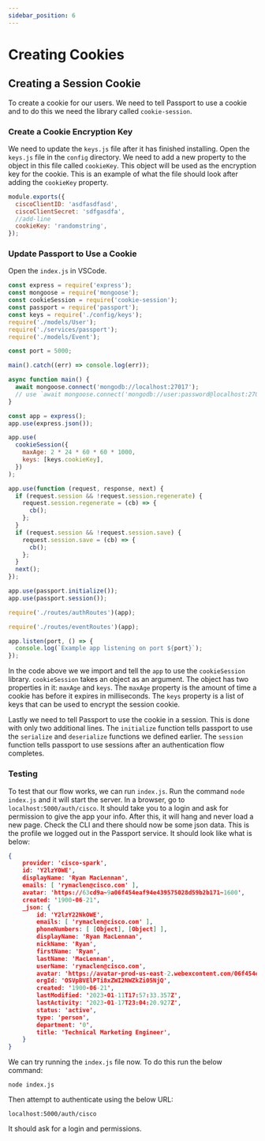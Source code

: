 ```yaml
---
sidebar_position: 6
---
```


# Creating Cookies

## Creating a Session Cookie

To create a cookie for our users. We need to tell Passport to use a cookie and to do this we need the library called `cookie-session`.

### Create a Cookie Encryption Key

We need to update the `keys.js` file after it has finished installing. Open the `keys.js` file in the `config` directory. We need to add a new property to the object in this file called `cookieKey`. This object will be used as the encryption key for the cookie. This is an example of what the file should look after adding the `cookieKey` property.

```javascript title=config/keys.js showLineNumbers
module.exports({
  ciscoClientID: 'asdfasdfasd',
  ciscoClientSecret: 'sdfgasdfa',
  //add-line
  cookieKey: 'randomstring',
});
```

### Update Passport to Use a Cookie

Open the `index.js` in VSCode.

```javascript title=index.js showLineNumbers
const express = require('express');
const mongoose = require('mongoose');
const cookieSession = require('cookie-session');
const passport = require('passport');
const keys = require('./config/keys');
require('./models/User');
require('./services/passport');
require('./models/Event');

const port = 5000;

main().catch((err) => console.log(err));

async function main() {
  await mongoose.connect('mongodb://localhost:27017');
  // use `await mongoose.connect('mongodb://user:password@localhost:27017/test');` if your database has auth enabled
}

const app = express();
app.use(express.json());

app.use(
  cookieSession({
    maxAge: 2 * 24 * 60 * 60 * 1000,
    keys: [keys.cookieKey],
  })
);

app.use(function (request, response, next) {
  if (request.session && !request.session.regenerate) {
    request.session.regenerate = (cb) => {
      cb();
    };
  }
  if (request.session && !request.session.save) {
    request.session.save = (cb) => {
      cb();
    };
  }
  next();
});

app.use(passport.initialize());
app.use(passport.session());

require('./routes/authRoutes')(app);

require('./routes/eventRoutes')(app);

app.listen(port, () => {
  console.log(`Example app listening on port ${port}`);
});
```

In the code above we we import and tell the `app` to use the `cookieSession` library. `cookieSession` takes an object as an argument. The object has two properties in it: `maxAge` and `keys`. The `maxAge` property is the amount of time a cookie has before it expires in milliseconds. The `keys` property is a list of keys that can be used to encrypt the session cookie.

Lastly we need to tell Passport to use the cookie in a session. This is done with only two additional lines. The `initialize` function tells passport to use the `serialize` and `deserialize` functions we defined earlier. The `session` function tells passport to use sessions after an authentication flow completes.

### Testing

To test that our flow works, we can run `index.js`. Run the command `node index.js` and it will start the server. In a browser, go to `localhost:5000/auth/cisco`. It should take you to a login and ask for permission to give the app your info. After this, it will hang and never load a new page. Check the CLI and there should now be some json data. This is the profile we logged out in the Passport service. It should look like what is below:

```json showLineNumber
{
    provider: 'cisco-spark',
    id: 'Y2lzYOWE',
    displayName: 'Ryan MacLennan',
    emails: [ 'rymaclen@cisco.com' ],
    avatar: 'https://63cd9a~9a06f454eaf94e439575028d59b2b171~1600',
    created: '1900-06-21',
    _json: {
        id: 'Y2lzY22NkOWE',
        emails: [ 'rymaclen@cisco.com' ],
        phoneNumbers: [ [Object], [Object] ],
        displayName: 'Ryan MacLennan',
        nickName: 'Ryan',
        firstName: 'Ryan',
        lastName: 'MacLennan',
        userName: 'rymaclen@cisco.com',
        avatar: 'https://avatar-prod-us-east-2.webexcontent.com/06f454eaf94e439575028d59b2b171~1600',
        orgId: 'OSVpBVElPTi8xZWI2NWZkZi05NjQ',
        created: '1900-06-21',
        lastModified: '2023-01-11T17:57:33.357Z',
        lastActivity: '2023-01-17T23:04:20.927Z',
        status: 'active',
        type: 'person',
        department: '0',
        title: 'Technical Marketing Engineer',
    }
}
```

We can try running the `index.js` file now. To do this run the below command:

`node index.js`

Then attempt to authenticate using the below URL:

`localhost:5000/auth/cisco`

It should ask for a login and permissions.
